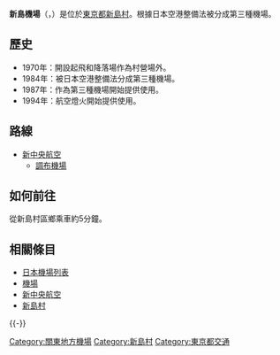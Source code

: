 {{refimprove|time=2017-12-25T00:53:08+00:00}}
{{Infobox Airport |
 airport_name = 新島機場<br>Niijima Airport|
 photo = Niijima Airport (--- RJAN) (457235823).jpg |
 type = 商業 |
 run by = [[東京都|東京都]] |
 opened = 1964年6月 |
 city = [[東京都|東京都]][[新島村|新島村]] |
 distance_to_city = |
 elevation = 28.6[[米|米]]・93.8英尺 |
 IATA = --- |
 ICAO = RJAN |
 coordinates ={{coord|34|22|10|N|139|16|4|E|type:airport}}|
 runway1_heading = 11/29 |
 runway1_feet = 2625 |
 runway1_meter = 800 |
 website =  |
 runway1_surface = 柏油 |
}}
'''新島機場'''（{{jpn|j=新島空港|hg=にいじまくうこう|rm=Niijima kūkō|f=y}}，{{airport codes||RJAN}}）是位於[[東京都|東京都]][[新島村|新島村]]。根據日本空港整備法被分成第三種機場。
== 歷史 ==
*1970年：開設起飛和降落場作為村營場外。
*1984年：被日本空港整備法分成第三種機場。
*1987年：作為第三種機場開始提供使用。
*1994年：航空燈火開始提供使用。
== 路線 ==
*[[新中央航空|新中央航空]]
**[[調布機場|調布機場]]
== 如何前往 ==
從新島村區鄉乘車約5分鐘。
== 相關條目 ==
*[[日本機場列表|日本機場列表]]
*[[機場|機場]]
*[[新中央航空|新中央航空]]
*[[新島村|新島村]]

{{-}}
{{日本機場}}

[[Category:關東地方機場|Category:關東地方機場]]
[[Category:新島村|Category:新島村]]
[[Category:東京都交通|Category:東京都交通]]